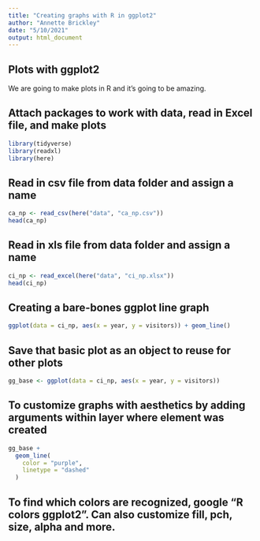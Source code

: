 ```yaml
---
title: "Creating graphs with R in ggplot2"
author: "Annette Brickley"
date: "5/10/2021"
output: html_document
---
```


## Plots with ggplot2

We are going to make plots in R and it's going to be amazing.

## Attach packages to work with data, read in Excel file, and make plots
```r
library(tidyverse)
library(readxl)
library(here)
```

## Read in csv file from data folder and assign a name
```r
ca_np <- read_csv(here("data", "ca_np.csv"))
head(ca_np)
```

## Read in xls file from data folder and assign a name
```r
ci_np <- read_excel(here("data", "ci_np.xlsx"))
head(ci_np)
```

## Creating a bare-bones ggplot line graph
```r
ggplot(data = ci_np, aes(x = year, y = visitors)) + geom_line()
```

## Save that basic plot as an object to reuse for other plots
```r
gg_base <- ggplot(data = ci_np, aes(x = year, y = visitors))
```

## To customize graphs with aesthetics by adding arguments within layer where element was created
```r
gg_base +
  geom_line(
    color = "purple",
    linetype = "dashed"
  )
```
## To find which colors are recognized, google "R colors ggplot2". Can also customize fill, pch, size, alpha and more.

